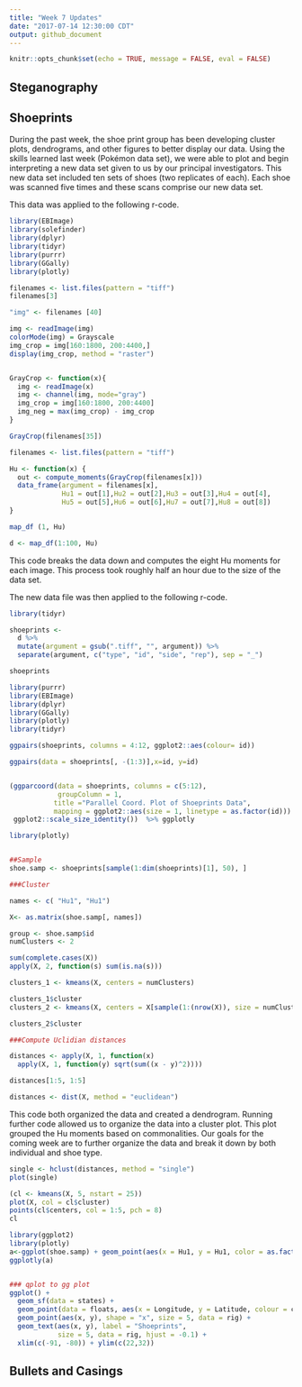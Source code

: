 ```yaml
---
title: "Week 7 Updates"
date: "2017-07-14 12:30:00 CDT"
output: github_document
---
```


```r
knitr::opts_chunk$set(echo = TRUE, message = FALSE, eval = FALSE)
```

## Steganography

## Shoeprints

During the past week, the shoe print group has been developing cluster plots, dendrograms, and other figures to better display our data. Using the skills learned last week (Pokémon data set), we were able to plot and begin interpreting a new data set given to us by our principal investigators. This new data set included ten sets of shoes (two replicates of each). Each shoe was scanned five times and these scans comprise our new data set. 
  
This data was applied to the following r-code. 
```r
library(EBImage)
library(solefinder)
library(dplyr)
library(tidyr)
library(purrr)
library(GGally)
library(plotly)

filenames <- list.files(pattern = "tiff")
filenames[3]

"img" <- filenames [40]

img <- readImage(img)
colorMode(img) = Grayscale
img_crop = img[160:1800, 200:4400,]
display(img_crop, method = "raster")


GrayCrop <- function(x){
  img <- readImage(x)
  img <- channel(img, mode="gray")
  img_crop = img[160:1800, 200:4400]
  img_neg = max(img_crop) - img_crop
}

GrayCrop(filenames[35])

filenames <- list.files(pattern = "tiff")

Hu <- function(x) {
  out <- compute_moments(GrayCrop(filenames[x]))
  data_frame(argument = filenames[x], 
             Hu1 = out[1],Hu2 = out[2],Hu3 = out[3],Hu4 = out[4],
             Hu5 = out[5],Hu6 = out[6],Hu7 = out[7],Hu8 = out[8])
}

map_df (1, Hu)

d <- map_df(1:100, Hu)
```

This code breaks the data down and computes the eight Hu moments for each image. This process took roughly half an hour due to the size of the data set. 

The new data file was then applied to the following r-code. 

```r
library(tidyr)

shoeprints <- 
  d %>%
  mutate(argument = gsub(".tiff", "", argument)) %>%
  separate(argument, c("type", "id", "side", "rep"), sep = "_")

shoeprints

library(purrr)
library(EBImage)
library(dplyr)
library(GGally)
library(plotly)
library(tidyr)

ggpairs(shoeprints, columns = 4:12, ggplot2::aes(colour= id))

ggpairs(data = shoeprints[, -(1:3)],x=id, y=id)


(ggparcoord(data = shoeprints, columns = c(5:12), 
            groupColumn = 1, 
           title ="Parallel Coord. Plot of Shoeprints Data", 
           mapping = ggplot2::aes(size = 1, linetype = as.factor(id))) +
 ggplot2::scale_size_identity())  %>% ggplotly

library(plotly)


##Sample
shoe.samp <- shoeprints[sample(1:dim(shoeprints)[1], 50), ]

###Cluster

names <- c( "Hu1", "Hu1")

X<- as.matrix(shoe.samp[, names])

group <- shoe.samp$id
numClusters <- 2

sum(complete.cases(X))
apply(X, 2, function(s) sum(is.na(s)))

clusters_1 <- kmeans(X, centers = numClusters)

clusters_1$cluster
clusters_2 <- kmeans(X, centers = X[sample(1:(nrow(X)), size = numClusters),])

clusters_2$cluster

###Compute Uclidian distances

distances <- apply(X, 1, function(x)
  apply(X, 1, function(y) sqrt(sum((x - y)^2))))

distances[1:5, 1:5]

distances <- dist(X, method = "euclidean")
```

This code both organized the data and created a dendrogram. Running further code allowed us to organize the data into a cluster plot. This plot grouped the Hu moments based on commonalities. Our goals for the coming week are to further organize the data and break it down by both individual and shoe type. 

```r
single <- hclust(distances, method = "single")
plot(single)

(cl <- kmeans(X, 5, nstart = 25))
plot(X, col = cl$cluster) 
points(cl$centers, col = 1:5, pch = 8)
cl

library(ggplot2)
library(plotly)
a<-ggplot(shoe.samp) + geom_point(aes(x = Hu1, y = Hu1, color = as.factor(id)))
ggplotly(a)


### qplot to gg plot
ggplot() +
  geom_sf(data = states) + 
  geom_point(data = floats, aes(x = Longitude, y = Latitude, colour = callSign)) +   
  geom_point(aes(x, y), shape = "x", size = 5, data = rig) + 
  geom_text(aes(x, y), label = "Shoeprints", 
            size = 5, data = rig, hjust = -0.1) + 
  xlim(c(-91, -80)) + ylim(c(22,32))
```

## Bullets and Casings
